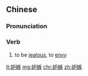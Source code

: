 ==Chinese==
{{zh-forms}}

===Pronunciation===
{{zh-pron
|m=dùjí
|c=dou3 zat6
|cat=v
}}

===Verb===
{{zh-verb}}

# to be [[jealous]], to [[envy]]

[[lt:妒嫉]]
[[mg:妒嫉]]
[[chr:妒嫉]]
[[zh:妒嫉]]